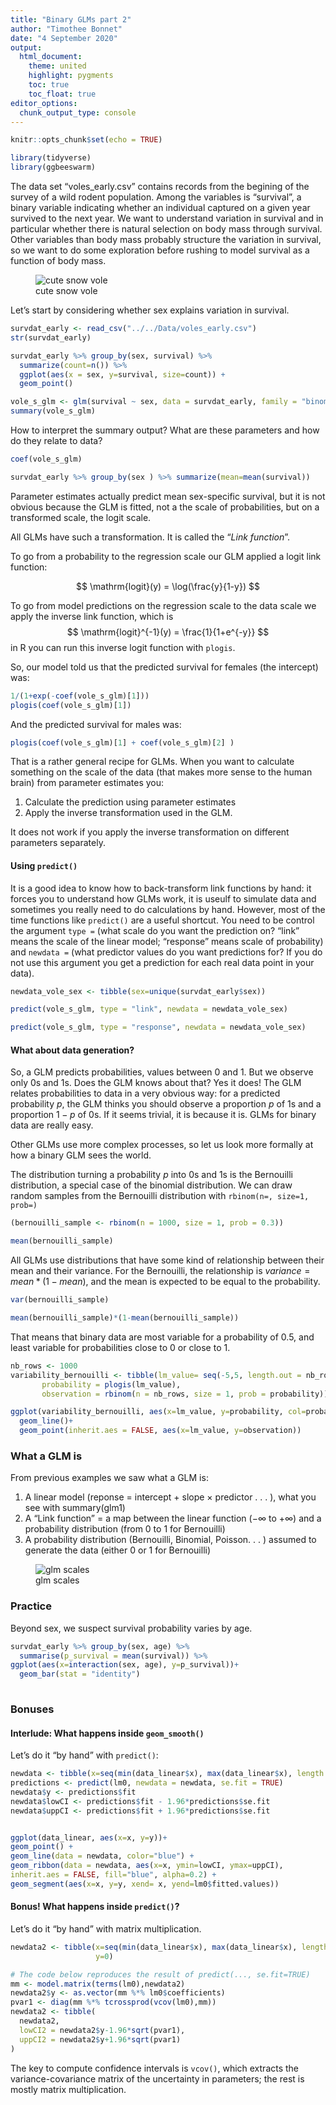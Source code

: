 ```yaml
---
title: "Binary GLMs part 2"
author: "Timothee Bonnet"
date: "4 September 2020"
output: 
  html_document:
    theme: united
    highlight: pygments
    toc: true
    toc_float: true
editor_options: 
  chunk_output_type: console
---
```


```r
knitr::opts_chunk$set(echo = TRUE)
```

```r
library(tidyverse)
library(ggbeeswarm)
```


The data set "voles_early.csv" contains records from the begining of the survey of a wild rodent population. Among the variables is "survival", a binary variable indicating whether an individual captured on a given year survived to the next year. We want to understand variation in survival and in particular whether there is natural selection on body mass through survival. Other variables than body mass probably structure the variation in survival, so we want to do some exploration before rushing to model survival as a function of body mass.

![cute snow vole](cutevole.jpg)

Let's start by considering whether sex explains variation in survival. 

```r
survdat_early <- read_csv("../../Data/voles_early.csv")
str(survdat_early)

survdat_early %>% group_by(sex, survival) %>%
  summarize(count=n()) %>% 
  ggplot(aes(x = sex, y=survival, size=count)) +
  geom_point()

vole_s_glm <- glm(survival ~ sex, data = survdat_early, family = "binomial")
summary(vole_s_glm)
```

How to interpret the summary output? What are these parameters and how do they relate to data?

```r
coef(vole_s_glm)

survdat_early %>% group_by(sex ) %>% summarize(mean=mean(survival)) 
```

Parameter estimates actually predict mean sex-specific survival, but it is not obvious because the GLM is fitted, not a the scale of probabilities, but on a transformed scale, the logit scale.

All GLMs have such a transformation. It is called the "*Link function*".

To go from a probability to the regression scale our GLM applied a logit link function:

$$
\mathrm{logit}(y) = \log(\frac{y}{1-y})
$$

To go from model predictions on the regression scale to the data scale we apply the inverse link function, which is
$$
\mathrm{logit}^{-1}(y) = \frac{1}{1+e^{-y}}
$$
in R you can run this inverse logit function with `plogis`.

So, our model told us that the predicted survival for females (the intercept) was:
```r
1/(1+exp(-coef(vole_s_glm)[1]))
plogis(coef(vole_s_glm)[1])
```

And the predicted survival for males was:
```r
plogis(coef(vole_s_glm)[1] + coef(vole_s_glm)[2] )

```

That is a rather general recipe for GLMs. When you want to calculate something on the scale of the data (that makes more sense to the human brain) from parameter estimates you:

1. Calculate the prediction using parameter estimates
2. Apply the inverse transformation used in the GLM. 

It does not work if you apply the inverse transformation on different parameters separately. 


#### Using `predict()`

It is a good idea to know how to back-transform link functions by hand: it forces you to understand how GLMs work, it is useulf to simulate data and sometimes you really need to do calculations by hand. However, most of the time functions like `predict()` are a useful shortcut. You need to be control the argument `type = ` (what scale do you want the prediction on? "link" means the scale of the linear model; "response" means scale of probability) and `newdata = ` (what predictor values do you want predictions for? If you do not use this argument you get a prediction for each real data point in your data).

```r
newdata_vole_sex <- tibble(sex=unique(survdat_early$sex))

predict(vole_s_glm, type = "link", newdata = newdata_vole_sex)

predict(vole_s_glm, type = "response", newdata = newdata_vole_sex)
```


#### What about data generation?

So, a GLM predicts probabilities, values between 0 and 1. But we observe only 0s and 1s. Does the GLM knows about that? Yes it does! The GLM relates probabilities to data in a very obvious way: for a predicted probability $p$, the GLM thinks you should observe a proportion $p$ of 1s and a proportion $1-p$ of 0s.
If it seems trivial, it is because it is. GLMs for binary data are really easy.

Other GLMs use more complex processes, so let us look more formally at how a binary GLM sees the world.

The distribution turning a probability $p$ into 0s and 1s is the Bernouilli distribution, a special case of the binomial distribution. We can draw random samples from the Bernouilli distribution with `rbinom(n=, size=1, prob=)`

```r
(bernouilli_sample <- rbinom(n = 1000, size = 1, prob = 0.3))

mean(bernouilli_sample)
```

All GLMs use distributions that have some kind of relationship between their mean and their variance. For the Bernouilli, the relationship is $variance = mean*(1-mean)$, and the mean is expected to be equal to the probability.


```r
var(bernouilli_sample)

mean(bernouilli_sample)*(1-mean(bernouilli_sample))
```

That means that binary data are most variable for a probability of 0.5, and least variable for probabilities close to 0 or close to 1.

```r
nb_rows <- 1000
variability_bernouilli <- tibble(lm_value= seq(-5,5, length.out = nb_rows),
       probability = plogis(lm_value),
       observation = rbinom(n = nb_rows, size = 1, prob = probability))

ggplot(variability_bernouilli, aes(x=lm_value, y=probability, col=probability)) +
  geom_line()+
  geom_point(inherit.aes = FALSE, aes(x=lm_value, y=observation))
```


### What a GLM is

From previous examples we saw what a GLM is:

1. A linear model (reponse = intercept + slope × predictor . . . ), what you see with summary(glm1)
2. A "Link function" = a map between the linear function (−∞ to +∞) and a
probability distribution (from 0 to 1 for Bernouilli)
3. A probability distribution (Bernouilli, Binomial, Poisson. . . ) assumed to generate
the data (either 0 or 1 for Bernouilli)

![glm scales](scales.png)


### Practice

Beyond sex, we suspect survival probability varies by age. 


```r
survdat_early %>% group_by(sex, age) %>%
  summarise(p_survival = mean(survival)) %>%
ggplot(aes(x=interaction(sex, age), y=p_survival))+
  geom_bar(stat = "identity")
  
```


### Bonuses

#### Interlude: What happens inside `geom_smooth()`

Let's do it "by hand" with `predict()`:

```r
newdata <- tibble(x=seq(min(data_linear$x), max(data_linear$x), length.out = 100))
predictions <- predict(lm0, newdata = newdata, se.fit = TRUE)
newdata$y <- predictions$fit
newdata$lowCI <- predictions$fit - 1.96*predictions$se.fit
newdata$uppCI <- predictions$fit + 1.96*predictions$se.fit


ggplot(data_linear, aes(x=x, y=y))+
geom_point() +
geom_line(data = newdata, color="blue") +
geom_ribbon(data = newdata, aes(x=x, ymin=lowCI, ymax=uppCI),
inherit.aes = FALSE, fill="blue", alpha=0.2) +
geom_segment(aes(x=x, y=y, xend= x, yend=lm0$fitted.values))

```

#### Bonus! What happens inside `predict()`?

Let's do it "by hand" with matrix multiplication.
```r
newdata2 <- tibble(x=seq(min(data_linear$x), max(data_linear$x), length.out = 100),
                   y=0)

# The code below reproduces the result of predict(..., se.fit=TRUE)
mm <- model.matrix(terms(lm0),newdata2)
newdata2$y <- as.vector(mm %*% lm0$coefficients)
pvar1 <- diag(mm %*% tcrossprod(vcov(lm0),mm))
newdata2 <- tibble(
  newdata2,
  lowCI2 = newdata2$y-1.96*sqrt(pvar1),
  uppCI2 = newdata2$y+1.96*sqrt(pvar1)
) 

```
The key to compute confidence intervals is `vcov()`, which extracts the variance-covariance matrix of the uncertainty in parameters; the rest is mostly matrix multiplication.



